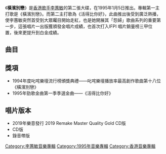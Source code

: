 {{Album infobox | <!-- See Wikipedia:WikiProject_Albums -->
|  Name        = 橫濱別戀
|  Type        = [[專輯|專輯]]
|  Artist      = [[李蕙敏|李蕙敏]]
|  Cover       = 李蕙敏 橫濱別戀.jpg
|  Released    = 1995年1月5日
|  Recorded    = 1994年
|  Genre       = [[粵語流行音樂|粵語流行音樂]]
|  Length      = 47:23
|  Label       = [[樂意唱片|樂意唱片]]<ref>[http://www.soomal.com/doc/10100004752.htm 李惠敏：“活得比你好”]</ref>
|  Last album  = [[Debut_(李蕙敏專輯)|Debut]] <br>（1994年3月）
|  This album  = '''橫濱別戀'''<br>（1995年1月5日）
|  Next album  = [[秘密_(李蕙敏專輯)|秘密]]<br>（1995年7月19日）
}}

《'''橫濱別戀'''》是[[香港|香港]][[歌手|歌手]][[李蕙敏|李蕙敏]]的第二張大碟，在1995年1月5日推出。專輯第一主打歌是《橫濱別戀》。而第二主打歌為《活得比你好》，此曲推出後受到廣泛熱播，使李蕙敏突然首受到大眾曯目開始走紅，也是她開展其「怨婦」歌曲系列的重要第一步，這張唱片一出版獲頒發金唱片成績，也首次打入IFPI 唱片銷量榜三甲位置，後來更提升到白金成績。

==曲目==
{{Tracklist
| collapsed = 
| headline = 
| font_size = 
| total_length = 47:23

| all_producer = [[葉健華|Keith Yip]]、[[麥皓輪|麥皓輪]]

| extra_column =

| title1 = Fade In
| music1 = [[葉健華|Keith Yip]]
| lyrics1 = 
| arranger1 = 麥皓輪
| note1 = Instrumental
| longnote1 = 
| length1 = 1:52

| title2 = 橫濱別戀
| music2 = Keith Yip
| lyrics2 = [[陳少琪|陳少琪]]
| arranger2 = 麥皓輪
| longnote2 = 第一主打歌
| length2 = 5:26

| title3 = 活得比你好
| music3 = Keith Yip
| lyrics3 = [[黃偉文|黃偉文]]
| arranger3 = Keith Yip<br>麥皓輪
| longnote3 = 第二主打歌
| length3 = 3:46

| title4 = 心情亂了點
| music4 = [[Cole_Porter|Cole Porter]]
| lyrics4 = [[李敏_(香港)|李敏]]
| arranger4 = 麥皓輪
| longnote4 = 第四主打歌<br>改編自[[Cole_Porter|Cole Porter]]的《Begin The Beguine》
| length4 = 4:07

| title5 = 落霞
| music5 = Keith Yip<br>麥皓輪
| lyrics5 = 李敏
| arranger5 = 麥皓輪
| longnote5 = 
| length5 = 3:36

| title6 = 愛情是玫瑰的氣味
| music6 = {{le|Richard Leigh|Richard Leigh (songwriter)|Richard Leigh}}
| lyrics6 = 李敏
| arranger6 = 麥皓輪
| longnote6 = 改編自{{le|Crystal Gayle|Crystal Gayle}}的《Don't It Make My Brown Eyes Blue》
| length6 = 4:18

| title7 = 極愛極痛
| music7 = [[Burt_Bacharach|Burt Bacharach]]
| lyrics7 = [[黃文廣|黃文廣]]
| arranger7 = 
| longnote7 = 改編自{{le|Dionne Warwick|Dionne Warwick}}的《Anyone Who Had A Heart》
| length7 = 3:19

| title8 = 戀愛動詞
| music8 = Keith Yip<br>麥皓輪
| lyrics8 = [[劉德華|劉德華]]
| arranger8 = 麥皓輪
| longnote8 = 第三主打歌
| length8 = 3:27

| title9 = 改邪歸正
| music9 = 麥皓輪
| lyrics9 = 李敏
| arranger9 = 麥皓輪
| longnote9 = 
| length9 = 4:42

| title10 = 我是被告
| music10 = {{le|Irmgard Klarmann|Klarmann/Weber|Irmgard Klarmann}}<br>{{le|Felix Weber|Klarmann/Weber|Felix Weber}}
| lyrics10 = 李敏
| arranger10 = 
| longnote10 = 改編自[[Exposé|Exposé]]的《Touch And Go》
| length10 = 4:36

| title11 = This Is Love
| music11 = {{le|Warren Bacall|Warren Harry|Warren Bacall}}
| lyrics11 = 李敏
| arranger11 = Keith Yip<br>麥皓輪
| note11 = Ultimate Mix
| longnote11 = 改編自{{link-ja|荻野目洋子|荻野目洋子}}的《This is Pop》
| length11 = 3:51

| title12 = Sam
| music12 = {{le|Hank Marvin|Hank Marvin}}<br>{{le|John Farrar|John Farrar}}
| lyrics12 = 黃文廣
| arranger12 = 
| longnote12 = 改編自[[Olivia_Newton-John|Olivia Newton-John]]的《Sam》
| length12 = 3:46

| title13 = Fade Out
| music13 = Keith Yip
| lyrics13 = 
| arranger13 = 麥皓輪
| note13 = Instrumental
| longnote13 = 
| length13 = 0:32
}}

== 獎項 ==
*1994年度叱咤樂壇流行榜頒獎典禮——叱咤樂壇播放率最高創作歌曲第十八位《橫濱別戀》
*1995年勁歌金曲第一季季選金曲——《活得比你好》

== 唱片版本 ==
*2019年樂意發行 2019 Remake Master Quality Gold CD版
*CD版
*錄音帶版

{{李蕙敏}}

[[Category:李蕙敏音樂專輯|Category:李蕙敏音樂專輯]]
[[Category:1995年音樂專輯|Category:1995年音樂專輯]]
[[Category:香港音樂專輯|Category:香港音樂專輯]]